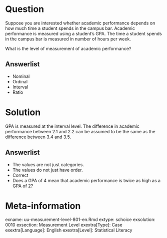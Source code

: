 Question
========
  
Suppose you are interested whether academic performance depends on how much time a student spends in the campus bar. Academic performance is measured using a student’s GPA. The time a student spends in the campus bar is measured in number of hours per week.


What is the level of measurement of academic performance?

  
Answerlist
----------
* Nominal
* Ordinal
* Interval
* Ratio

Solution
========
GPA is measured at the interval level. The difference in academic performance between 2.1 and 2.2 can be assumed to be the same as the difference between 3.4 and 3.5.


Answerlist
----------
* The values are not just categories.
* The values do not just have order.
* Correct
* Does a GPA of 4 mean that academic performance is twice as high as a GPA of 2?

Meta-information
================
exname: uu-measurement-level-801-en.Rmd
extype: schoice
exsolution: 0010
exsection: Measurement Level
exextra[Type]: Case
exextra[Language]: English
exextra[Level]: Statistical Literacy

